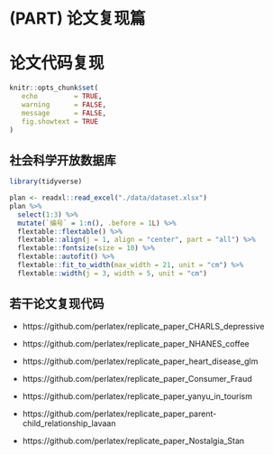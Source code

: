 # (PART) 论文复现篇 {-}

# 论文代码复现 {#replicate-paper}

```r
knitr::opts_chunk$set(
   echo         = TRUE, 
   warning      = FALSE, 
   message      = FALSE,
   fig.showtext = TRUE
)
```


## 社会科学开放数据库
```r
library(tidyverse)

plan <- readxl::read_excel("./data/dataset.xlsx")
plan %>% 
  select(1:3) %>% 
  mutate(`编号` = 1:n(), .before = 1L) %>% 
  flextable::flextable() %>% 
  flextable::align(j = 1, align = "center", part = "all") %>% 
  flextable::fontsize(size = 10) %>% 
  flextable::autofit() %>% 
  flextable::fit_to_width(max_width = 21, unit = "cm") %>% 
  flextable::width(j = 3, width = 5, unit = "cm") 
```


## 若干论文复现代码

- https://github.com/perlatex/replicate_paper_CHARLS_depressive

- https://github.com/perlatex/replicate_paper_NHANES_coffee

- https://github.com/perlatex/replicate_paper_heart_disease_glm

- https://github.com/perlatex/replicate_paper_Consumer_Fraud

- https://github.com/perlatex/replicate_paper_yanyu_in_tourism

- https://github.com/perlatex/replicate_paper_parent-child_relationship_lavaan

- https://github.com/perlatex/replicate_paper_Nostalgia_Stan
